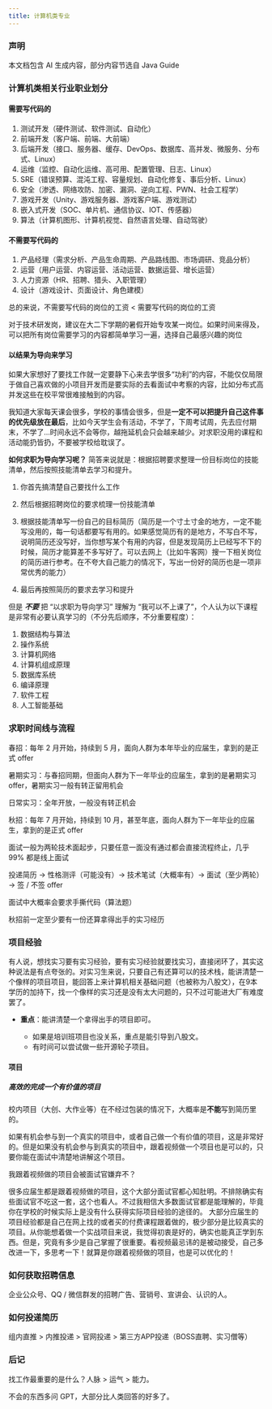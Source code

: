 ```yaml
---
title: 计算机类专业
---
```


### 声明

本文档包含 AI 生成内容，部分内容节选自 Java Guide

### 计算机类相关行业职业划分

#### 需要写代码的

1. 测试开发（硬件测试、软件测试、自动化）
2. 前端开发（客户端、前端、大前端）
3. 后端开发（接口、服务器、缓存、DevOps、数据库、高并发、微服务、分布式、Linux）
4. 运维（监控、自动化运维、高可用、配置管理、日志、Linux）
5. SRE（错误预算、混沌工程、容量规划、自动化修复、事后分析、Linux）
6. 安全（渗透、网络攻防、加密、漏洞、逆向工程、PWN、社会工程学）
7. 游戏开发（Unity、游戏服务器、游戏客户端、游戏测试）
8. 嵌入式开发（SOC、单片机、通信协议、IOT、传感器）
9. 算法（计算机图形、计算机视觉、自然语言处理、自动驾驶）

#### 不需要写代码的

1. 产品经理（需求分析、产品生命周期、产品路线图、市场调研、竞品分析）
2. 运营（用户运营、内容运营、活动运营、数据运营、增长运营）
3. 人力资源（HR、招聘、猎头、入职管理）
4. 设计（游戏设计、页面设计、角色建模）

总的来说，不需要写代码的岗位的工资 < 需要写代码的岗位的工资

对于技术研发岗，建议在大二下学期的暑假开始专攻某一岗位。如果时间来得及，可以把所有岗位需要学习的内容都简单学习一遍，选择自己最感兴趣的岗位

#### 以结果为导向来学习

如果大家想好了要找工作就一定要静下心来去学很多“功利”的内容，不能仅仅局限于做自己喜欢做的小项目开发而是要实际的去看面试中考察的内容，比如分布式高并发这些在校平常很难接触到的内容。

我知道大家每天课会很多，学校的事情会很多，但是**一定不可以把提升自己这件事的优先级放在最后**，比如今天学生会有活动，不学了，下周考试周，先去应付期末，不学了...时间永远不会等你，越拖延机会只会越来越少。对求职没用的课程和活动能扔皆扔，不要被学校给耽误了。

**如何求职为导向学习呢？** 简答来说就是：根据招聘要求整理一份目标岗位的技能清单，然后按照技能清单去学习和提升。

1. 你首先搞清楚自己要找什么工作

2. 然后根据招聘岗位的要求梳理一份技能清单

3. 根据技能清单写一份自己的目标简历（简历是一个寸土寸金的地方，一定不能写没用的，每一句话都要写有用的。如果感觉简历有的是地方，不写白不写，说明简历还没写好，当你想写某个有用的内容，但是发现简历上已经写不下的时候，简历才能算差不多写好了。可以去网上（比如牛客网）搜一下相关岗位的简历进行参考。在不夸大自己能力的情况下，写出一份好的简历也是一项非常优秀的能力）

4. 最后再按照简历的要求去学习和提升

但是 ***不要*** 把 “以求职为导向学习” 理解为 “我可以不上课了”，个人认为以下课程是非常有必要认真学习的（不分先后顺序，不分重要程度）：
1. 数据结构与算法
2. 操作系统
3. 计算机网络
4. 计算机组成原理
5. 数据库系统
6. 编译原理
7. 软件工程
8. 人工智能基础

### 求职时间线与流程

春招：每年 2 月开始，持续到 5 月，面向人群为本年毕业的应届生，拿到的是正式 offer

暑期实习：与春招同期，但面向人群为下一年毕业的应届生，拿到的是暑期实习 offer，暑期实习一般有转正留用机会

日常实习：全年开放，一般没有转正机会

秋招：每年 7 月开始，持续到 10 月，甚至年底，面向人群为下一年毕业的应届生，拿到的是正式 offer

面试一般为两轮技术面起步，只要任意一面没有通过都会直接流程终止，几乎 99% 都是线上面试

投递简历 → 性格测评（可能没有）→ 技术笔试（大概率有）→ 面试（至少两轮）→ 签 / 不签 offer

面试中大概率会要求手撕代码（算法题）

秋招前一定至少要有一份还算拿得出手的实习经历

### 项目经验

有人说，想找实习要有实习经验，要有实习经验就要找实习，直接闭环了，其实这种说法是有点夸张的。对实习生来说，只要自己有还算可以的技术栈，能讲清楚一个像样的项目项目，能回答上来计算机相关基础问题（也被称为八股文），在9本学历的加持下，找一个像样的实习还是没有太大问题的，只不过可能进大厂有难度罢了。

- **重点**：能讲清楚一个拿得出手的项目即可。

  - 如果是培训班项目也没关系，重点是能引导到八股文。
  - 有时间可以尝试做一些开源轮子项目。

#### 项目

##### 高效的完成一个有价值的项目

校内项目（大创、大作业等）在不经过包装的情况下，大概率是**不能**写到简历里的。

如果有机会参与到一个真实的项目中，或者自己做一个有价值的项目，这是非常好的。但是如果没有机会参与到真实的项目中，跟着视频做一个项目也是可以的，只要你能在面试中清楚地讲解这个项目。

我跟着视频做的项目会被面试官嫌弃不？

很多应届生都是跟着视频做的项目，这个大部分面试官都心知肚明。不排除确实有些面试官不吃这一套，这个也看人。不过我相信大多数面试官都是能理解的，毕竟你在学校的时候实际上是没有什么获得实际项目经验的途径的。 大部分应届生的项目经验都是自己在网上找的或者买的付费课程跟着做的，极少部分是比较真实的项目。从你能想着做一个实战项目来说，我觉得初衷是好的，确实也能真正学到东西。但是，究竟有多少是自己掌握了很重要。看视频最忌讳的是被动接受，自己多改进一下，多思考一下！就算是你跟着视频做的项目，也是可以优化的！

### 如何获取招聘信息

企业公众号、QQ / 微信群发的招聘广告、营销号、宣讲会、认识的人。

### 如何投递简历

组内直推 > 内推投递 > 官网投递 > 第三方APP投递（BOSS直聘、实习僧等）

### 后记

找工作最重要的是什么？人脉 > 运气 > 能力。

不会的东西多问 GPT，大部分比人类回答的好多了。
